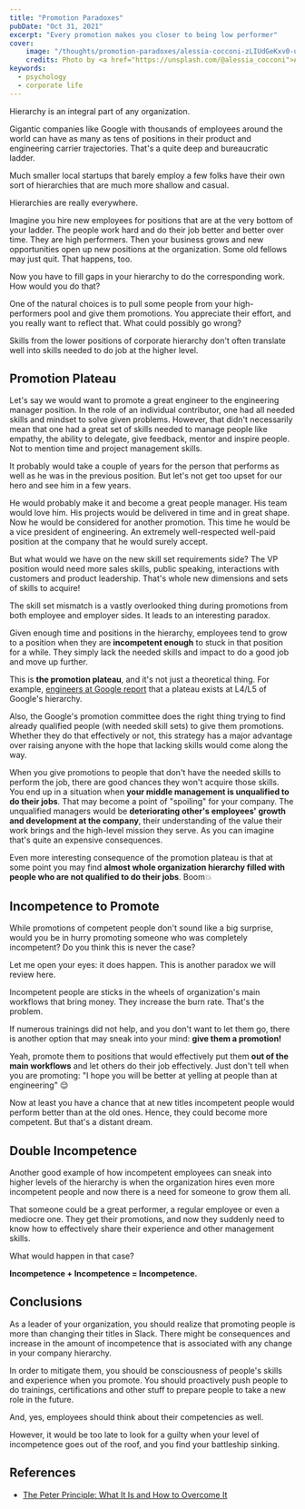 ```yaml
---
title: "Promotion Paradoxes"
pubDate: "Oct 31, 2021"
excerpt: "Every promotion makes you closer to being low performer"
cover:
    image: "/thoughts/promotion-paradoxes/alessia-cocconi-zLIUdGeKxv0-unsplash.jpeg"
    credits: Photo by <a href="https://unsplash.com/@alessia_cocconi">Alessia Cocconi</a> on <a href="https://unsplash.com/">Unsplash</a>
keywords:
  - psychology
  - corporate life
---
```


Hierarchy is an integral part of any organization.

Gigantic companies like Google with thousands of employees around the world can have as many
as tens of positions in their product and engineering carrier trajectories.
That's a quite deep and bureaucratic ladder.

Much smaller local startups that barely employ a few folks have their own sort of hierarchies that are much more shallow and casual.

Hierarchies are really everywhere.

Imagine you hire new employees for positions that are at the very bottom of your ladder.
The people work hard and do their job better and better over time. They are high performers.
Then your business grows and new opportunities open up new positions at the organization.
Some old fellows may just quit. That happens, too.

Now you have to fill gaps in your hierarchy to do the corresponding work. How would you do that?

One of the natural choices is to pull some people from your high-performers pool and give them promotions.
You appreciate their effort, and you really want to reflect that. What could possibly go wrong?

<Quote>Skills from the lower positions of corporate hierarchy don't often translate well into skills needed to do job at the higher level.</Quote>

## Promotion Plateau

Let's say we would want to promote a great engineer to the engineering manager position. In the role of an individual contributor,
one had all needed skills and mindset to solve given problems. However, that didn't necessarily mean that one had a great
set of skills needed to manage people like empathy, the ability to delegate, give feedback, mentor and inspire people.
Not to mention time and project management skills.

It probably would take a couple of years for the person that performs as well as he was in the previous position.
But let's not get too upset for our hero and see him in a few years.

He would probably make it and become a great people manager.
His team would love him. His projects would be delivered in time and in great shape.
Now he would be considered for another promotion. This time he would be a vice president of engineering.
An extremely well-respected well-paid position at the company that he would surely accept.

But what would we have on the new skill set requirements side?
The VP position would need more sales skills, public speaking, interactions with customers and product leadership.
That's whole new dimensions and sets of skills to acquire!

The skill set mismatch is a vastly overlooked thing during promotions from both employee and employer sides.
It leads to an interesting paradox.

Given enough time and positions in the hierarchy,
employees tend to grow to a position when they are **incompetent enough** to stuck in that position for a while.
They simply lack the needed skills and impact to do a good job and move up further.

This is **the promotion plateau**, and it's not just a theoretical thing.
For example, [engineers at Google report](https://www.quora.com/I-have-been-at-Google-for-7-years-and-still-an-L5-Is-this-above-average-Should-I-look-around-for-more-ambitious-projects-to-advance-my-career) that a plateau exists at L4/L5 of Google's hierarchy.

Also, the Google's promotion committee does the right thing trying to find already qualified people (with needed skill sets) to give them promotions.
Whether they do that effectively or not, this strategy has a major advantage over raising anyone with the hope that lacking skills would come along the way.

When you give promotions to people that don't have the needed skills to perform the job, there are good chances they won't acquire those skills.
You end up in a situation when **your middle management is unqualified to do their jobs**. That may become a point of "spoiling" for your company.
The unqualified managers would be **deteriorating other's employees' growth and development at the company**, their understanding of the value their work brings and the high-level mission they serve.
As you can imagine that's quite an expensive consequences.

Even more interesting consequence of the promotion plateau is that at some point you may
find **almost whole organization hierarchy filled with people who are not qualified to do their jobs**. Boom💥

## Incompetence to Promote

While promotions of competent people don't sound like a big surprise,
would you be in hurry promoting someone who was completely incompetent? Do you think this is never the case?

Let me open your eyes: it does happen. This is another paradox we will review here.

Incompetent people are sticks in the wheels of organization's main workflows that bring money.
They increase the burn rate. That's the problem.

If numerous trainings did not help, and you don't want to let them go,
there is another option that may sneak into your mind: **give them a promotion!**

Yeah, promote them to positions that would effectively put them **out of the main workflows** and let others do their job effectively.
Just don't tell when you are promoting: "I hope you will be better at yelling at people than at engineering" 😌

Now at least you have a chance that at new titles incompetent people would perform better than at the old ones.
Hence, they could become more competent. But that's a distant dream.

## Double Incompetence

Another good example of how incompetent employees can sneak into higher levels of the hierarchy
is when the organization hires even more incompetent people and now there is a need for someone to grow them all.

That someone could be a great performer, a regular employee or even a mediocre one.
They get their promotions, and now they suddenly need to know
how to effectively share their experience and other management skills.

What would happen in that case?

**Incompetence + Incompetence = Incompetence.**

## Conclusions

As a leader of your organization, you should realize that promoting people is more than changing their titles in Slack.
There might be consequences and increase in the amount of incompetence that is associated with any change in your company hierarchy.

In order to mitigate them, you should be consciousness of people's skills and experience when you promote.
You should proactively push people to do trainings, certifications and other stuff to prepare people to take a new role in the future.

And, yes, employees should think about their competencies as well.

However, it would be too late to look for a guilty when your level of incompetence goes out of the roof, and you find your battleship sinking.

## References

- [The Peter Principle: What It Is and How to Overcome It](https://www.investopedia.com/terms/p/peter-principle.asp)
